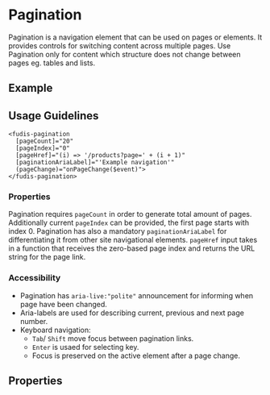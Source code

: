 
<Meta title="Components/Pagination" />

# Pagination

Pagination is a navigation element that can be used on pages or elements. It provides controls for switching content across multiple pages.
Use Pagination only for content which structure does not change between pages eg. tables and lists.

## Example

<Canvas of={PaginationStories.Example} />

## Usage Guidelines

```
<fudis-pagination
  [pageCount]="20"
  [pageIndex]="0"
  [pageHref]="(i) => '/products?page=' + (i + 1)"
  [paginationAriaLabel]="'Example navigation'"
  (pageChange)="onPageChange($event)">
</fudis-pagination>

```

### Properties

Pagination requires `pageCount` in order to generate total amount of pages. Additionally current `pageIndex` can be provided, the first page starts with index 0. Pagination has also a mandatory
`paginationAriaLabel` for differentiating it from other site navigational elements. `pageHref` input takes in a function that receives the zero-based page index and returns the URL string for the page link.

### Accessibility

- Pagination has `aria-live:"polite"` announcement for informing when page have been changed.
- Aria-labels are used for describing current, previous and next page number.
- Keyboard navigation:
  - `Tab`/ `Shift` move focus between pagination links.
  - `Enter` is usaed for selecting key.
  - Focus is preserved on the active element after a page change.

## Properties

<ArgTypes of={PaginationComponent} exclude={paginationExclude} />
